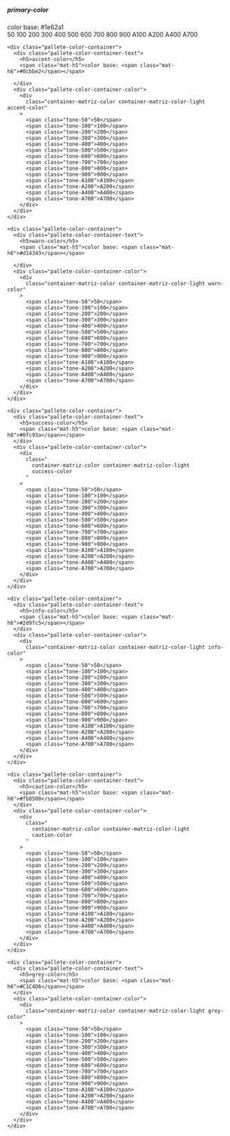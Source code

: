
<Meta title="Design System/Colores"/>

<div class="container mat-elevation-z1">
    <div class="pallete-color-container">
      <div class="pallete-color-container-text">
        <h5>primary-color</h5>
        <span class="mat-h5">color base: <span class="mat-h6">#1e62a1</span></span>
      </div>
      <div class="pallete-color-container-color">
        <div
          class="
            container-matriz-color container-matriz-color-light
            primary-color
          "
        >
          <span class="tone-50">50</span>
          <span class="tone-100">100</span>
          <span class="tone-200">200</span>
          <span class="tone-300">300</span>
          <span class="tone-400">400</span>
          <span class="tone-500">500</span>
          <span class="tone-600">600</span>
          <span class="tone-700">700</span>
          <span class="tone-800">800</span>
          <span class="tone-900">900</span>
          <span class="tone-A100">A100</span>
          <span class="tone-A200">A200</span>
          <span class="tone-A400">A400</span>
          <span class="tone-A700">A700</span>
        </div>
      </div>
    </div>

    <div class="pallete-color-container">
      <div class="pallete-color-container-text">
        <h5>accent-color</h5>
        <span class="mat-h5">color base: <span class="mat-h6">#0cbbe2</span></span>

      </div>
      <div class="pallete-color-container-color">
        <div
          class="container-matriz-color container-matriz-color-light accent-color"
        >
          <span class="tone-50">50</span>
          <span class="tone-100">100</span>
          <span class="tone-200">200</span>
          <span class="tone-300">300</span>
          <span class="tone-400">400</span>
          <span class="tone-500">500</span>
          <span class="tone-600">600</span>
          <span class="tone-700">700</span>
          <span class="tone-800">800</span>
          <span class="tone-900">900</span>
          <span class="tone-A100">A100</span>
          <span class="tone-A200">A200</span>
          <span class="tone-A400">A400</span>
          <span class="tone-A700">A700</span>
        </div>
      </div>
    </div>

    <div class="pallete-color-container">
      <div class="pallete-color-container-text">
        <h5>warn-color</h5>
        <span class="mat-h5">color base: <span class="mat-h6">#d14343</span></span>

      </div>
      <div class="pallete-color-container-color">
        <div
          class="container-matriz-color container-matriz-color-light warn-color"
        >
          <span class="tone-50">50</span>
          <span class="tone-100">100</span>
          <span class="tone-200">200</span>
          <span class="tone-300">300</span>
          <span class="tone-400">400</span>
          <span class="tone-500">500</span>
          <span class="tone-600">600</span>
          <span class="tone-700">700</span>
          <span class="tone-800">800</span>
          <span class="tone-900">900</span>
          <span class="tone-A100">A100</span>
          <span class="tone-A200">A200</span>
          <span class="tone-A400">A400</span>
          <span class="tone-A700">A700</span>
        </div>
      </div>
    </div>

    <div class="pallete-color-container">
      <div class="pallete-color-container-text">
        <h5>success-color</h5>
        <span class="mat-h5">color base: <span class="mat-h6">#8fc93a</span></span>
      </div>
      <div class="pallete-color-container-color">
        <div
          class="
            container-matriz-color container-matriz-color-light
            success-color
          "
        >
          <span class="tone-50">50</span>
          <span class="tone-100">100</span>
          <span class="tone-200">200</span>
          <span class="tone-300">300</span>
          <span class="tone-400">400</span>
          <span class="tone-500">500</span>
          <span class="tone-600">600</span>
          <span class="tone-700">700</span>
          <span class="tone-800">800</span>
          <span class="tone-900">900</span>
          <span class="tone-A100">A100</span>
          <span class="tone-A200">A200</span>
          <span class="tone-A400">A400</span>
          <span class="tone-A700">A700</span>
        </div>
      </div>
    </div>

    <div class="pallete-color-container">
      <div class="pallete-color-container-text">
        <h5>info-color</h5>
        <span class="mat-h5">color base: <span class="mat-h6">#2d9fc5</span></span>
      </div>
      <div class="pallete-color-container-color">
        <div
          class="container-matriz-color container-matriz-color-light info-color"
        >
          <span class="tone-50">50</span>
          <span class="tone-100">100</span>
          <span class="tone-200">200</span>
          <span class="tone-300">300</span>
          <span class="tone-400">400</span>
          <span class="tone-500">500</span>
          <span class="tone-600">600</span>
          <span class="tone-700">700</span>
          <span class="tone-800">800</span>
          <span class="tone-900">900</span>
          <span class="tone-A100">A100</span>
          <span class="tone-A200">A200</span>
          <span class="tone-A400">A400</span>
          <span class="tone-A700">A700</span>
        </div>
      </div>
    </div>

    <div class="pallete-color-container">
      <div class="pallete-color-container-text">
        <h5>caution-color</h5>
        <span class="mat-h5">color base: <span class="mat-h6">#fb8500</span></span>
      </div>
      <div class="pallete-color-container-color">
        <div
          class="
            container-matriz-color container-matriz-color-light
            caution-color
          "
        >
          <span class="tone-50">50</span>
          <span class="tone-100">100</span>
          <span class="tone-200">200</span>
          <span class="tone-300">300</span>
          <span class="tone-400">400</span>
          <span class="tone-500">500</span>
          <span class="tone-600">600</span>
          <span class="tone-700">700</span>
          <span class="tone-800">800</span>
          <span class="tone-900">900</span>
          <span class="tone-A100">A100</span>
          <span class="tone-A200">A200</span>
          <span class="tone-A400">A400</span>
          <span class="tone-A700">A700</span>
        </div>
      </div>
    </div>

    <div class="pallete-color-container">
      <div class="pallete-color-container-text">
        <h5>grey-color</h5>
        <span class="mat-h5">color base: <span class="mat-h6">#C1C4D6</span></span>
      </div>
      <div class="pallete-color-container-color">
        <div
          class="container-matriz-color container-matriz-color-light grey-color"
        >
          <span class="tone-50">50</span>
          <span class="tone-100">100</span>
          <span class="tone-200">200</span>
          <span class="tone-300">300</span>
          <span class="tone-400">400</span>
          <span class="tone-500">500</span>
          <span class="tone-600">600</span>
          <span class="tone-700">700</span>
          <span class="tone-800">800</span>
          <span class="tone-900">900</span>
          <span class="tone-A100">A100</span>
          <span class="tone-A200">A200</span>
          <span class="tone-A400">A400</span>
          <span class="tone-A700">A700</span>
        </div>
      </div>
    </div>
</div>
